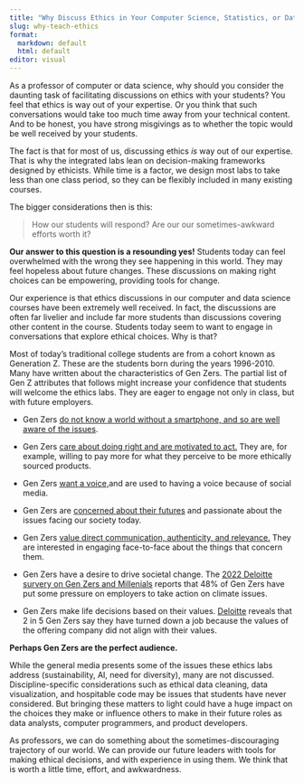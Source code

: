 ```yaml
---
title: "Why Discuss Ethics in Your Computer Science, Statistics, or Data Science Course?"
slug: why-teach-ethics
format: 
  markdown: default
  html: default
editor: visual
---
```


As a professor of
computer or data science, why should you consider the daunting task of
facilitating discussions on ethics with your students? You feel that ethics is
way out of your expertise. Or you think that such conversations would take too
much time away from your technical content. And to be honest, you have strong
misgivings as to whether the topic would be well received by your students.

The fact is that for
most of us, discussing ethics *is* way out of our
expertise. That is why the integrated labs lean on decision-making
frameworks designed by ethicists. While time is a factor, we design most labs
to take less than one class period, so they can be flexibly included in
many existing courses. 

The bigger considerations then is this:

> How our students will respond? Are our our sometimes-awkward efforts worth it? 

**Our answer to this question is a resounding yes!**
Students today can feel overwhelmed with the wrong they see
happening in this world. They may feel hopeless about future changes. These
discussions on making right choices can be empowering, providing tools for
change.

Our experience is that
ethics discussions in our computer and data science courses have been extremely
well received. In fact, the discussions are often far livelier and include far
more students than discussions covering other content in the course. Students
today seem to want to engage in conversations that explore ethical choices. Why
is that?

Most of today's
traditional college students are from a cohort known as Generation Z. These are
the students born during the years 1996-2010. Many have written about the
characteristics of Gen Zers. The partial list of Gen Z attributes that follows
might increase your confidence that students will welcome the ethics labs. They
are eager to engage not only in class, but with future employers.

-   Gen Zers [do not know a world without a smartphone, and so are well
    aware of the issues](https://www.pewresearch.org/social-trends/2020/05/14/on-the-cusp-of-adulthood-and-facing-an-uncertain-future-what-we-know-about-gen-z-so-far-2/).

-   Gen Zers [care about doing right and are motivated to
    act.](https://www2.deloitte.com/global/en/pages/about-deloitte/articles/genzmillennialsurvey.html) They are, for example,
    willing to pay more for what they perceive to be more ethically sourced
    products.

-   Gen Zers [want a voice,](https://www.shrm.org/hr-today/news/hr-magazine/1118/pages/a-16-year-old-explains-10-things-you-need-to-know-about-generation-z.aspx)and are used to having a voice because of social media.

-   Gen Zers are [concerned about their futures](https://www.shrm.org/hr-today/news/hr-magazine/1118/pages/a-16-year-old-explains-10-things-you-need-to-know-about-generation-z.aspx) and passionate about the issues facing our society today.

-   Gen Zers [value direct communication, authenticity, and
    relevance.](https://news.stanford.edu/2022/01/03/know-gen-z) They
    are interested in engaging face-to-face about the things that concern
    them.

-   Gen Zers have a desire to drive
    societal change. The [2022 Deloitte survery on Gen Zers and
    Millenials](https://www2.deloitte.com/global/en/pages/about-deloitte/articles/genzmillennialsurvey.html) reports
    that 48% of Gen Zers have put some pressure on employers to take action on
    climate issues.

-   Gen Zers make life decisions
    based on their values. [Deloitte](https://www2.deloitte.com/global/en/pages/about-deloitte/articles/genzmillennialsurvey.html) reveals that 2 in 5 Gen Zers say they have turned
    down a job because the values of the offering company did not align with
    their values.

**Perhaps Gen Zers are the perfect audience.**

While the general
media presents some of the issues these ethics labs address (sustainability,
AI, need for diversity), many are not discussed. Discipline-specific
considerations such as ethical data cleaning, data visualization, and
hospitable code may be issues that students have never considered. But bringing
these matters to light could have a huge impact on the choices they make or
influence others to make in their future roles as data analysts, computer
programmers, and product developers.

As professors, we can do something about the
sometimes-discouraging trajectory of our world. We can provide our future
leaders with tools for making ethical decisions, and with experience in using
them. We think that is worth a little time, effort, and awkwardness.

